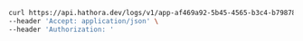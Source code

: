 ```bash Example Request
curl https://api.hathora.dev/logs/v1/app-af469a92-5b45-4565-b3c4-b79878de67d2/deployment/1?follow=false&tailLines=100 \
--header 'Accept: application/json' \
--header 'Authorization: '
```
